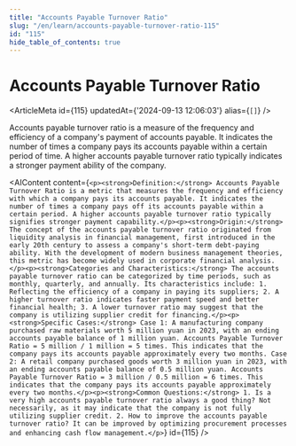 ```yaml
---
title: "Accounts Payable Turnover Ratio"
slug: "/en/learn/accounts-payable-turnover-ratio-115"
id: "115"
hide_table_of_contents: true
---
```



# Accounts Payable Turnover Ratio

<ArticleMeta id={115} updatedAt={'2024-09-13 12:06:03'} alias={`[]`} />
<div className='border-solid border-b border-t-0 my-4 border-[var(--ifm-color-gray-300)]' />

Accounts payable turnover ratio is a measure of the frequency and efficiency of a company's payment of accounts payable. It indicates the number of times a company pays its accounts payable within a certain period of time. A higher accounts payable turnover ratio typically indicates a stronger payment ability of the company.

<AIContent content={`<p><strong>Definition:</strong> Accounts Payable Turnover Ratio is a metric that measures the frequency and efficiency with which a company pays its accounts payable. It indicates the number of times a company pays off its accounts payable within a certain period. A higher accounts payable turnover ratio typically signifies stronger payment capability.</p><p><strong>Origin:</strong> The concept of the accounts payable turnover ratio originated from liquidity analysis in financial management, first introduced in the early 20th century to assess a company's short-term debt-paying ability. With the development of modern business management theories, this metric has become widely used in corporate financial analysis.</p><p><strong>Categories and Characteristics:</strong> The accounts payable turnover ratio can be categorized by time periods, such as monthly, quarterly, and annually. Its characteristics include: 1. Reflecting the efficiency of a company in paying its suppliers; 2. A higher turnover ratio indicates faster payment speed and better financial health; 3. A lower turnover ratio may suggest that the company is utilizing supplier credit for financing.</p><p><strong>Specific Cases:</strong> Case 1: A manufacturing company purchased raw materials worth 5 million yuan in 2023, with an ending accounts payable balance of 1 million yuan. Accounts Payable Turnover Ratio = 5 million / 1 million = 5 times. This indicates that the company pays its accounts payable approximately every two months. Case 2: A retail company purchased goods worth 3 million yuan in 2023, with an ending accounts payable balance of 0.5 million yuan. Accounts Payable Turnover Ratio = 3 million / 0.5 million = 6 times. This indicates that the company pays its accounts payable approximately every two months.</p><p><strong>Common Questions:</strong> 1. Is a very high accounts payable turnover ratio always a good thing? Not necessarily, as it may indicate that the company is not fully utilizing supplier credit. 2. How to improve the accounts payable turnover ratio? It can be improved by optimizing procurement processes and enhancing cash flow management.</p>`} id={115} />
